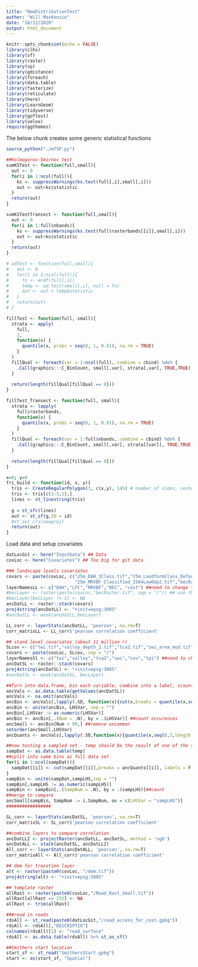 ```yaml
---
title: "NewDistributionTest"
author: "Will MacKenzie"
date: "18/12/2020"
output: html_document
---
```


```r
knitr::opts_chunk$set(echo = FALSE)
library(clhs)
library(sf)
library(raster)
library(sp)
library(gdistance)
library(foreach)
library(data.table)
library(fasterize)
library(reticulate)
library(here)
library(LearnGeom)
library(tidyverse)
library(goftest)
library(velox)
require(ggthemes)

```

The below chunk creates some generic statistical functions

```r
source_python("./mTSP.py")

##Kolmogorov-Smirnov test
sumKSTest <- function(full,small){
  out <- 0
  for(i in 1:ncol(full)){
    ks <- suppressWarnings(ks.test(full[,i],small[,i]))
    out <- out+ks$statistic
  } 
  return(out)
}

sumKSTestTransect <- function(full,small){
  out <- 0
  for(i in 1:full$nbands){
    ks <- suppressWarnings(ks.test(full$rasterbands[[i]],small[,i]))
    out <- out+ks$statistic
  } 
  return(out)
}

# adTest <- function(full,small){
#   out <- 0
#   for(i in 1:ncol(full)){
#     fn <- ecdf(full[,i])
#     temp <- ad.test(small[,i], null = fn)
#     out <- out + temp$statistic
#   }
#   return(out)
# }

fillTest <- function(full, small){
  strata <- apply(
    full, 
    2, 
    function(x) {
      quantile(x, probs = seq(0, 1, 0.01), na.rm = TRUE)
    }
  )
  fillQual <- foreach(var = 1:ncol(full),.combine = cbind) %do% {
    .Call(graphics:::C_BinCount, small[,var], strata[,var], TRUE,TRUE)
  }
  
  return(length(fillQual[fillQual == 0])) 
}

fillTest_Transect <- function(full, small){
  strata <- lapply(
    full$rasterbands, 
    function(x) {
      quantile(x, probs = seq(0, 1, 0.01), na.rm = TRUE)
    }
  )
  fillQual <- foreach(var = 1:full$nbands,.combine = cbind) %do% {
    .Call(graphics:::C_BinCount, small[,var], strata[[var]], TRUE,TRUE)
  }
  
  return(length(fillQual[fillQual == 0])) 
}

x=0; y=0
Tri_build <- function(id, x, y){
  tris <- CreateRegularPolygon(3, c(x,y), 145) # number of sides, center pt and length of sides
  tris <- tris[c(1:3,1),]
  lines <- st_linestring(tris)
  
  g = st_sfc(lines)
  out <- st_sf(g,ID = id)
  #st_set_crs(newproj)
  return(out)
} 
```

Load data and setup covariates

```r
datLocGit <- here("InputData") ## Data
covLoc <- here("Covariates") ## Too big for git data

### landscape levels covariates
covars <- paste(covLoc, c("25m_DAH_3Class.tif","25m_LandformClass_Default_Seive4.tif",
                          "25m_MRVBF_Classified_IS64Low6Up2.tif","becRaster.tif"), sep = "/")# ,"DEM_25m.tif"
layerNamesLL <- c("DAH","LFC","MRVBF","BEC", "cost") ##need to change this if you change the layers
#becLayer <- raster(paste(covLoc,"becRaster.tif", sep = "/")) ## use these will apply to only a single BGC
#becLayer[becLayer != 3] <- NA
ancDatLL <- raster::stack(covars)
proj4string(ancDatLL) <- "+init=epsg:3005"
#ancDatLL <- mask(ancDatLL,becLayer)

LL_corr <- layerStats(ancDatLL, 'pearson', na.rm=T)
corr_matrixLL <- LL_corr$'pearson correlation coefficient'

## stand level covariates (about 11 million r)
SLcov <- c("twi.tif","valley_depth_2.tif","tca2.tif","swi_area_mod.tif","cov.tif","tpi.tif")
covars <- paste(covLoc, SLcov, sep = "/")
layerNamesSl <- c("twi","valley","tca2","swi","cov","tpi") ##need to change this if you change the layers
ancDatSL <- raster::stack(covars)
proj4string(ancDatSL) <- "+init=epsg:3005"
#ancDatSL <- mask(ancDatSL, becLayer)

##Turn into data.frame, bin each variable, combine into a label, scount by label
ancVals <- as.data.table(getValues(ancDatSL))
ancVals <- na.omit(ancVals)
ancBin <- ancVals[,lapply(.SD, function(x){cut(x,breaks = quantile(x,seq(0,1,length.out = 9)),labels = F,include.lowest = T)})] ##put into 10 bins by quantile
ancBin <- unite(ancBin, LHSVar, sep = "")
ancBin[,LHSVar := as.numeric(LHSVar)]
ancBin <- ancBin[,.(Num = .N), by = .(LHSVar)] ##count occurences
ancSmall <- ancBin[Num > 99,] ##remove uncommon
setorder(ancSmall,LHSVar)
ancQuants <- ancVals[,lapply(.SD,function(x){quantile(x,seq(0,1,length.out = 9))})] ##save quantiles of full set

##now testing a sampled set - temp should be the result of one of the sample functions (e.g. createCCLHS)
sampDat <- as.data.table(temp)
##split into same bins as full data set
for(i in 1:ncol(sampDat)){
  sampDat[[i]] <- cut(sampDat[[i]],breaks = ancQuants[[i]], labels = F, include.lowest = T)
}
sampBin <- unite(sampDat,sampLHS,sep = "")
sampBin[,sampLHS := as.numeric(sampLHS)]
sampBin <- sampBin[,.(SampNum = .N), by = .(sampLHS)]##count
##merge to compare
ancSmall[sampBin, SampNum := i.SampNum, on = c(LHSVar = "sampLHS")]
#################

SL_corr <- layerStats(ancDatSL, 'pearson', na.rm=T)
corr_matrixSL <- SL_corr$'pearson correlation coefficient'

##combine layers to compare correlation
ancDatLL2 <- projectRaster(ancDatLL, ancDatSL, method = 'ngb')
ancDatALL <- stack(ancDatSL, ancDatLL2)
All_corr <- layerStats(ancDatALL, 'pearson', na.rm=T)
corr_matrixAll <- All_corr$'pearson correlation coefficient'

## dem for transtion layer
alt <- raster(paste0(covLoc, "/dem.tif"))
proj4string(alt) <- "+init=epsg:3005"

## template raster
allRast <- raster(paste0(covLoc,"/Road_Rast_Small.tif"))    
allRast[allRast == 255] <- NA
allRast <- trim(allRast)

###read in roads
rdsAll <- st_read(paste0(datLocGit,"/road_access_for_cost.gpkg"))
rdsAll <- rdsAll[,"DESCRIPTIO"]
colnames(rdsAll)[1] <- "road_surface"
rdsAll <- as.data.table(rdsAll) %>% st_as_sf()

##Smithers start location
start_sf <- st_read("SmithersStart.gpkg")
start <- as(start_sf, "Spatial")
```

